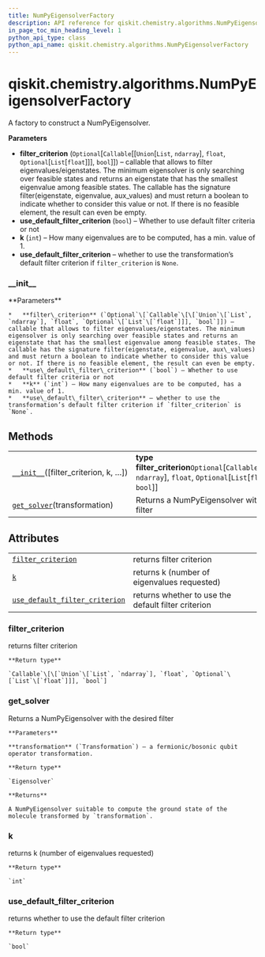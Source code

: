 ```yaml
---
title: NumPyEigensolverFactory
description: API reference for qiskit.chemistry.algorithms.NumPyEigensolverFactory
in_page_toc_min_heading_level: 1
python_api_type: class
python_api_name: qiskit.chemistry.algorithms.NumPyEigensolverFactory
---
```


# qiskit.chemistry.algorithms.NumPyEigensolverFactory

<Class id="qiskit.chemistry.algorithms.NumPyEigensolverFactory" isDedicatedPage={true} github="https://github.com/qiskit-community/qiskit-aqua/tree/stable/0.9/qiskit/chemistry/algorithms/excited_states_solvers/eigensolver_factories/numpy_eigensolver_factory.py" signature="NumPyEigensolverFactory(filter_criterion=None, k=100, use_default_filter_criterion=False)">
  A factory to construct a NumPyEigensolver.

  **Parameters**

  *   **filter\_criterion** (`Optional`\[`Callable`\[\[`Union`\[`List`, `ndarray`], `float`, `Optional`\[`List`\[`float`]]], `bool`]]) – callable that allows to filter eigenvalues/eigenstates. The minimum eigensolver is only searching over feasible states and returns an eigenstate that has the smallest eigenvalue among feasible states. The callable has the signature filter(eigenstate, eigenvalue, aux\_values) and must return a boolean to indicate whether to consider this value or not. If there is no feasible element, the result can even be empty.
  *   **use\_default\_filter\_criterion** (`bool`) – Whether to use default filter criteria or not
  *   **k** (`int`) – How many eigenvalues are to be computed, has a min. value of 1.
  *   **use\_default\_filter\_criterion** – whether to use the transformation’s default filter criterion if `filter_criterion` is `None`.

  ### \_\_init\_\_

  <Function id="qiskit.chemistry.algorithms.NumPyEigensolverFactory.__init__" signature="__init__(filter_criterion=None, k=100, use_default_filter_criterion=False)">
    **Parameters**

    *   **filter\_criterion** (`Optional`\[`Callable`\[\[`Union`\[`List`, `ndarray`], `float`, `Optional`\[`List`\[`float`]]], `bool`]]) – callable that allows to filter eigenvalues/eigenstates. The minimum eigensolver is only searching over feasible states and returns an eigenstate that has the smallest eigenvalue among feasible states. The callable has the signature filter(eigenstate, eigenvalue, aux\_values) and must return a boolean to indicate whether to consider this value or not. If there is no feasible element, the result can even be empty.
    *   **use\_default\_filter\_criterion** (`bool`) – Whether to use default filter criteria or not
    *   **k** (`int`) – How many eigenvalues are to be computed, has a min. value of 1.
    *   **use\_default\_filter\_criterion** – whether to use the transformation’s default filter criterion if `filter_criterion` is `None`.
  </Function>

  ## Methods

  |                                                                                                                                                                        |                                                                                                                                    |
  | ---------------------------------------------------------------------------------------------------------------------------------------------------------------------- | ---------------------------------------------------------------------------------------------------------------------------------- |
  | [`__init__`](#qiskit.chemistry.algorithms.NumPyEigensolverFactory.__init__ "qiskit.chemistry.algorithms.NumPyEigensolverFactory.__init__")(\[filter\_criterion, k, …]) | **type filter\_criterion**`Optional`\[`Callable`\[\[`Union`\[`List`, `ndarray`], `float`, `Optional`\[`List`\[`float`]]], `bool`]] |
  | [`get_solver`](#qiskit.chemistry.algorithms.NumPyEigensolverFactory.get_solver "qiskit.chemistry.algorithms.NumPyEigensolverFactory.get_solver")(transformation)       | Returns a NumPyEigensolver with the desired filter                                                                                 |

  ## Attributes

  |                                                                                                                                                                                                        |                                                     |
  | ------------------------------------------------------------------------------------------------------------------------------------------------------------------------------------------------------ | --------------------------------------------------- |
  | [`filter_criterion`](#qiskit.chemistry.algorithms.NumPyEigensolverFactory.filter_criterion "qiskit.chemistry.algorithms.NumPyEigensolverFactory.filter_criterion")                                     | returns filter criterion                            |
  | [`k`](#qiskit.chemistry.algorithms.NumPyEigensolverFactory.k "qiskit.chemistry.algorithms.NumPyEigensolverFactory.k")                                                                                  | returns k (number of eigenvalues requested)         |
  | [`use_default_filter_criterion`](#qiskit.chemistry.algorithms.NumPyEigensolverFactory.use_default_filter_criterion "qiskit.chemistry.algorithms.NumPyEigensolverFactory.use_default_filter_criterion") | returns whether to use the default filter criterion |

  ### filter\_criterion

  <Function id="qiskit.chemistry.algorithms.NumPyEigensolverFactory.filter_criterion" signature="property filter_criterion">
    returns filter criterion

    **Return type**

    `Callable`\[\[`Union`\[`List`, `ndarray`], `float`, `Optional`\[`List`\[`float`]]], `bool`]
  </Function>

  ### get\_solver

  <Function id="qiskit.chemistry.algorithms.NumPyEigensolverFactory.get_solver" signature="get_solver(transformation)">
    Returns a NumPyEigensolver with the desired filter

    **Parameters**

    **transformation** (`Transformation`) – a fermionic/bosonic qubit operator transformation.

    **Return type**

    `Eigensolver`

    **Returns**

    A NumPyEigensolver suitable to compute the ground state of the molecule transformed by `transformation`.
  </Function>

  ### k

  <Function id="qiskit.chemistry.algorithms.NumPyEigensolverFactory.k" signature="property k">
    returns k (number of eigenvalues requested)

    **Return type**

    `int`
  </Function>

  ### use\_default\_filter\_criterion

  <Function id="qiskit.chemistry.algorithms.NumPyEigensolverFactory.use_default_filter_criterion" signature="property use_default_filter_criterion">
    returns whether to use the default filter criterion

    **Return type**

    `bool`
  </Function>
</Class>


